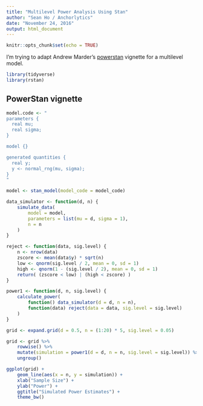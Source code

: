 ```yaml
---
title: "Multilevel Power Analysis Using Stan"
author: "Sean Ho / Anchorlytics"
date: "November 24, 2016"
output: html_document
---
```


```r
knitr::opts_chunk$set(echo = TRUE)
```

I'm trying to adapt Andrew Marder's [powerstan](https://github.com/amarder/powerstan/) vignette
for a multilevel model.

```r
library(tidyverse)
library(rstan)
```

## PowerStan vignette

```r
model.code <- "
parameters {
  real mu;
  real sigma;
}

model {}

generated quantities {
  real y;
  y <- normal_rng(mu, sigma);
}
"

model <- stan_model(model_code = model_code)
```

```r
data_simulator <- function(d, n) {
    simulate_data(
        model = model,
        parameters = list(mu = d, sigma = 1),
        n = n
    )
}

reject <- function(data, sig.level) {
    n <- nrow(data)
    zscore <- mean(data$y) * sqrt(n)
    low <- qnorm(sig.level / 2, mean = 0, sd = 1)
    high <- qnorm(1 - (sig.level / 2), mean = 0, sd = 1)
    return( (zscore < low) | (high < zscore) )
}

power1 <- function(d, n, sig.level) {
    calculate_power(
        function() data_simulator(d = d, n = n),
        function(data) reject(data = data, sig.level = sig.level)
    )
}
```

```r
grid <- expand.grid(d = 0.5, n = (1:20) * 5, sig.level = 0.05)

grid <- grid %>%
    rowwise() %>%
    mutate(simulation = power1(d = d, n = n, sig.level = sig.level)) %>%
    ungroup()
```

```r
ggplot(grid) +
    geom_line(aes(x = n, y = simulation)) +
    xlab("Sample Size") +
    ylab("Power") +
    ggtitle("Simulated Power Estimates") +
    theme_bw()
```
